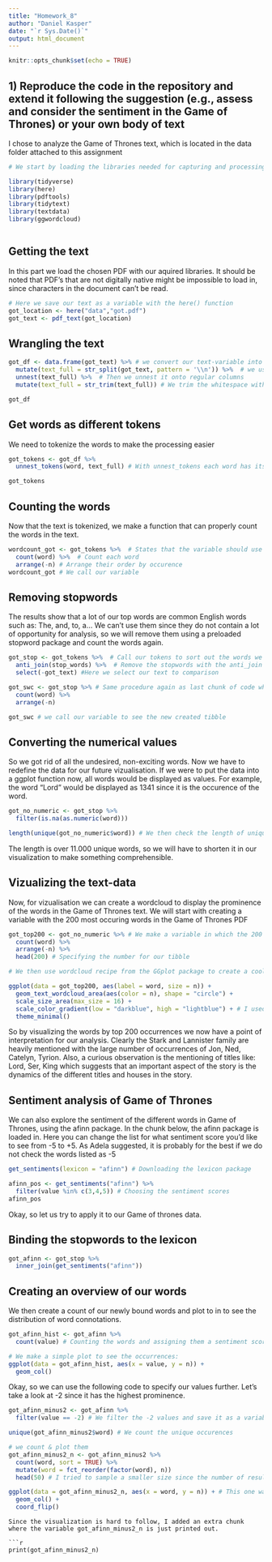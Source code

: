 ```yaml
---
title: "Homework_8"
author: "Daniel Kasper"
date: "`r Sys.Date()`"
output: html_document
---
```


```r
knitr::opts_chunk$set(echo = TRUE)
```

## 1) Reproduce the code in the repository and extend it following the suggestion (e.g., assess and consider the sentiment in the Game of Thrones) or your own body of text

I chose to analyze the Game of Thrones text, which is located in the data folder attached to this assignment

```r

# We start by loading the libraries needed for capturing and processing the text

library(tidyverse)
library(here)
library(pdftools)
library(tidytext)
library(textdata) 
library(ggwordcloud)



```

## Getting the text

In this part we load the chosen PDF with our aquired libraries. It should be noted that PDF's that are not digitally native might be impossible to load in, since characters in the document can't be read.

```r
# Here we save our text as a variable with the here() function
got_location <- here("data","got.pdf")
got_text <- pdf_text(got_location)
```

## Wrangling the text

```r

got_df <- data.frame(got_text) %>% # we convert our text-variable into a dataframe
  mutate(text_full = str_split(got_text, pattern = '\\n')) %>%  # we use str_split to split the pages
  unnest(text_full) %>%  # Then we unnest it onto regular columns
  mutate(text_full = str_trim(text_full)) # We trim the whitespace with str_trim()

got_df

```

## Get words as different tokens

We need to tokenize the words to make the processing easier

```r

got_tokens <- got_df %>% 
  unnest_tokens(word, text_full) # With unnest_tokens each word has its own row

got_tokens

```
## Counting the words

Now that the text is tokenized, we make a function that can properly count the words in the text.

```r

wordcount_got <- got_tokens %>%  # States that the variable should use information from our token variable
  count(word) %>%  # Count each word 
  arrange(-n) # Arrange their order by occurence
wordcount_got # We call our variable

```

## Removing stopwords

The results show that a lot of our top words are common English words such as: The, and, to, a...
We can't use them since they do not contain a lot of opportunity for analysis, so we will remove them using a preloaded stopword package and count the words again.


```r

got_stop <- got_tokens %>%  # Call our tokens to sort out the words we don't want included in our dataset
  anti_join(stop_words) %>%  # Remove the stopwords with the anti_join function using stop_words data
  select(-got_text) #Here we select our text to comparison

got_swc <- got_stop %>% # Same procedure again as last chunk of code where we count the words.
  count(word) %>% 
  arrange(-n)

got_swc # we call our variable to see the new created tibble

```
## Converting the numerical values

So we got rid of all the undesired, non-exciting words. Now we have to redefine the data for our future vizualisation. If we were to put the data into a ggplot function now, all words would be displayed as values. For example, the word "Lord" would be displayed as 1341 since it is the occurence of the word.

```r

got_no_numeric <- got_stop %>% 
  filter(is.na(as.numeric(word)))

length(unique(got_no_numeric$word)) # We then check the length of unique words in our new variable

```
The length is over 11.000 unique words, so we will have to shorten it in our visualization to make something comprehensible.


## Vizualizing the text-data

Now, for vizualisation we can create a wordcloud to display the prominence of the words in the Game of Thrones text.
We will start with creating a variable with the 200 most occuring words in the Game of Thrones PDF

```r

got_top200 <- got_no_numeric %>% # We make a variable in which the 200 most occurring words are chosen
  count(word) %>% 
  arrange(-n) %>% 
  head(200) # Specifying the number for our tibble

# We then use wordcloud recipe from the GGplot package to create a cool visualization.

ggplot(data = got_top200, aes(label = word, size = n)) +
  geom_text_wordcloud_area(aes(color = n), shape = "circle") +
  scale_size_area(max_size = 16) +
  scale_color_gradient(low = "darkblue", high = "lightblue") + # I used the darkblue and lightblue contrast because it seemed fitting to the storys themes about winter and the cold.
  theme_minimal()


```
So by visualizing the words by top 200 occurrences we now have a point of interpretation for our analysis. Clearly the Stark and Lannister family are heavily mentioned with the large number of occurrences of Jon, Ned, Catelyn, Tyrion. Also, a curious observation is the mentioning of titles like: Lord, Ser, King which suggests that an important aspect of the story is the dynamics of the different titles and houses in the story.

## Sentiment analysis of Game of Thrones

We can also explore the sentiment of the different words in Game of Thrones, using the afinn package. In the chunk below, the afinn package is loaded in. Here you can change the list for what sentiment score you'd like to see from -5 to +5. As Adela suggested, it is probably for the best if we do not check the words listed as -5

```r

get_sentiments(lexicon = "afinn") # Downloading the lexicon package

afinn_pos <- get_sentiments("afinn") %>% 
  filter(value %in% c(3,4,5)) # Choosing the sentiment scores
afinn_pos

```
Okay, so let us try to apply it to our Game of thrones data.

## Binding the stopwords to the lexicon

```r
got_afinn <- got_stop %>%  
  inner_join(get_sentiments("afinn"))
```
## Creating an overview of our words

We then create a count of our newly bound words and plot to in to see the distribution of word connotations.

```r
got_afinn_hist <- got_afinn %>% 
  count(value) # Counting the words and assigning them a sentiment score

# We make a simple plot to see the occurrences: 
ggplot(data = got_afinn_hist, aes(x = value, y = n)) +
  geom_col()
```
Okay, so we can use the following code to specify our values further. Let's take a look at -2 since it has the highest prominence.

```r

got_afinn_minus2 <- got_afinn %>% 
  filter(value == -2) # We filter the -2 values and save it as a variable.

unique(got_afinn_minus2$word) # We count the unique occurences

# we count & plot them
got_afinn_minus2_n <- got_afinn_minus2 %>% 
  count(word, sort = TRUE) %>% 
  mutate(word = fct_reorder(factor(word), n))
  head(50) # I tried to sample a smaller size since the number of results messes with my vizualisation

ggplot(data = got_afinn_minus2_n, aes(x = word, y = n)) + # This one was definitely tougher to visualize so feedback here is appreciated.
  geom_col() +
  coord_flip()
```

```
Since the visualization is hard to follow, I added an extra chunk where the variable got_afinn_minus2_n is just printed out.

```r

print(got_afinn_minus2_n)

```




